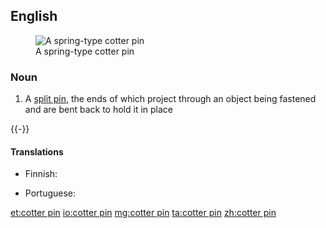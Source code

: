 ==English==
[[Image:CotterPin.png|thumb|A spring-type cotter pin]]

===Noun===
{{en-noun|head=[[cotter]] [[pin]]}}

# A [[split pin]], the ends of which project through an object being fastened and are bent back to hold it in place
{{-}}

====Translations====
{{trans-top|type of pin}}
* Finnish: {{t+|fi|haarasokka}}
{{trans-mid}}
* Portuguese: {{t+|pt|chaveta|f}}
{{trans-bottom}}

[[et:cotter pin]]
[[io:cotter pin]]
[[mg:cotter pin]]
[[ta:cotter pin]]
[[zh:cotter pin]]